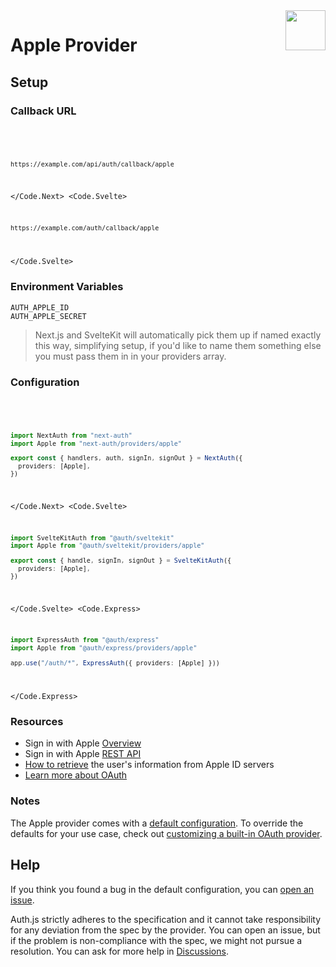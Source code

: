 
<img align="right" src="/img/providers/apple.svg" width="64" height="64" />

# Apple Provider

## Setup

### Callback URL

<Code>
  <Code.Next>

```bash
https://example.com/api/auth/callback/apple
```

  </Code.Next>
  <Code.Svelte>

```bash
https://example.com/auth/callback/apple
```

  </Code.Svelte>
</Code>

### Environment Variables

```
AUTH_APPLE_ID
AUTH_APPLE_SECRET
```

> Next.js and SvelteKit will automatically pick them up if named exactly this way, simplifying
> setup, if you'd like to name them something else you must pass them in in your providers array.

### Configuration

<Code>
  <Code.Next>

```ts filename="./auth.ts"
import NextAuth from "next-auth"
import Apple from "next-auth/providers/apple"

export const { handlers, auth, signIn, signOut } = NextAuth({
  providers: [Apple],
})
```

  </Code.Next>
  <Code.Svelte>

```ts filename="./src/auth.ts"
import SvelteKitAuth from "@auth/sveltekit"
import Apple from "@auth/sveltekit/providers/apple"

export const { handle, signIn, signOut } = SvelteKitAuth({
  providers: [Apple],
})
```

  </Code.Svelte>
  <Code.Express>

```ts filename="/src/app.ts"
import ExpressAuth from "@auth/express"
import Apple from "@auth/express/providers/apple"

app.use("/auth/*", ExpressAuth({ providers: [Apple] }))
```

  </Code.Express>
</Code>

### Resources

- Sign in with Apple [Overview](https://developer.apple.com/sign-in-with-apple/get-started/)
- Sign in with Apple [REST API](https://developer.apple.com/documentation/sign_in_with_apple/sign_in_with_apple_rest_api)
- [How to retrieve](https://developer.apple.com/documentation/sign_in_with_apple/sign_in_with_apple_rest_api/authenticating_users_with_sign_in_with_apple#3383773) the user's information from Apple ID servers
- [Learn more about OAuth](https://authjs.dev/concepts/oauth)

### Notes

The Apple provider comes with a [default configuration](https://github.com/nextauthjs/next-auth/blob/main/packages/core/src/providers/apple.ts). To override the defaults for your use case, check out [customizing a built-in OAuth provider](https://authjs.dev/guides/providers/custom-provider#override-default-options).

## Help

If you think you found a bug in the default configuration, you can [open an issue](https://authjs.dev/new/provider-issue).

Auth.js strictly adheres to the specification and it cannot take responsibility for any deviation from
the spec by the provider. You can open an issue, but if the problem is non-compliance with the spec,
we might not pursue a resolution. You can ask for more help in [Discussions](https://authjs.dev/new/github-discussions).
